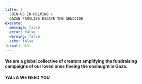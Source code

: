 ```yaml
---
title: |
  JOIN US IN HELPING \
  GAZAN FAMILIES ESCAPE THE GENOCIDE
execute:
  message: false
  error: false
  warning: false
  echo: false
format: html
---
```


#### We are a global collective of creators amplifying the fundraising campaigns of our loved ones fleeing the onslaught in Gaza.

#### **YALLA WE NEED YOU**
